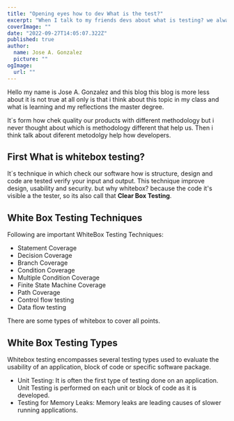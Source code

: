 ```yaml
---
title: "Opening eyes how to dev What is the test?"
excerpt: "When I talk to my friends devs about what is testing? we always come up the same conclusions, it´s form how chek quality our products with diferent metodoly."
coverImage: ""
date: "2022-09-27T14:05:07.322Z"
published: true
author:
  name: Jose A. Gonzalez
  picture: ""
ogImage:
  url: ""
---
```


Hello my name is Jose A. Gonzalez and this blog this blog is more less about it is not true at all only is that i think about this topic in my class and what is learning and my reflections the master degree.

It´s form how chek quality our products with different methodology but i never thought about which is methodology different that help us. Then i think talk about diferent metodolgy help how developers.

## First What is whitebox testing?

It´s technique in which check our software how is structure, design and code are tested verify your input and output. This technique improve design, usability and security. but why whitebox? because the code it's visible a the tester, so its also call that **Clear Box Testing**.

<CustomImage
  src="/img/whitebox.jpg"
  alt="The WhiteBox"
  with={400}
  height={400}
/>

## White Box Testing Techniques

Following are important WhiteBox Testing Techniques:

- Statement Coverage
- Decision Coverage
- Branch Coverage
- Condition Coverage
- Multiple Condition Coverage
- Finite State Machine Coverage
- Path Coverage
- Control flow testing
- Data flow testing

There are some types of whitebox to cover all points.

## White Box Testing Types

Whitebox testing encompasses several testing types used to evaluate the usability of an application, block of code or specific software package.

- Unit Testing: It is often the first type of testing done on an application. Unit Testing is performed on each unit or block of code as it is developed.
- Testing for Memory Leaks: Memory leaks are leading causes of slower running applications.
